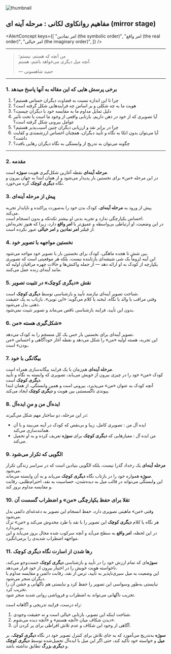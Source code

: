 
<section className="container flex max-w-screen-lg flex-col items-center mx-auto">

<Image
  src={thumbnail}
  alt="thumbnail"
  className="mt-4 w-full rounded-2xl border object-cover"
/>

<div className="prose dark:prose-invert max-w-full mx-auto w-full text-justify mt-6">

## مفاهیم روانکاوی لکانی : مرحله آینه ای (mirror stage)

<AlertConcept
  keys={[
    "امر نمادین (the symbolic order)",
    "امر واقع (the real order)",
    "امر خیالی (the imaginary order)",
  ]}
/>

---

> من آنچه که هستم، نیستم؛  
> آنچه میل دیگری می‌خواهد باشم، هستم.
>
> — حمید شاهسونی

---

### 1. برخی پرسش هایی که این مقاله به آنها پاسخ میدهد

1. چرا تا این اندازه نسبت به قضاوت دیگران حساس هستیم؟
2. هویت ما به چه شکلی و بر اساس چه فرایندهایی شکل گرفته است؟
3. دلیل تمایل مداوم ما به مقایسه خود با دیگران چیست؟
4. آیا تصویری که از خود در ذهن داریم، بازتابی واقعی از وجود ما است یا تحت تأثیر عوامل بیرونی شکل گرفته است؟
5. چرا در برابر نقد و ارزیابی دیگران چنین آسیب‌پذیر هستیم؟
6. آیا می‌توان بدون اتکا به نگاه و تأیید دیگران، همچنان احساس ارزشمندی و کفایت داشت؟
7. چگونه می‌توان به تدریج از وابستگی به نگاه دیگران رهایی یافت؟

---

### 2. مقدمه

**مرحله آینه‌ای** نقطه آغازین شکل‌گیری هویت **سوژه** است.  
در این مرحله «من» برای نخستین بار پدیدار می‌شود و از همان ابتدا به جهان بیرون و نگاه **دیگری کوچک** گره می‌خورد.

### 3. پیش از مرحله آینه‌ای

پیش از ورود به **مرحله آینه‌ای**، کودک بدن خود را به‌صورت پراکنده و ناپایدار تجربه می‌کند.  
احساس یکپارچگی ندارد و تجربه بدنی او بیشتر تکه‌تکه و بدون انسجام است.  
در این وضعیت، او ارتباطی بی‌واسطه و عمیق‌تر با **امر واقع** دارد، زیرا که هنوز تجربه‌اش از فیلتر **امر نمادین** و **امر خیالی** عبور نکرده است.

### 4. نخستین مواجهه با تصویر خود

بین شش تا هجده ماهگی، کودک برای نخستین بار با تصویر خود مواجه می‌شود.  
این آینه لزوماً یک شی شیشه‌ای بازتابنده نیست، بلکه هر موقعیتی است که تصویری یکپارچه از کودک به او ارائه دهد — از جمله واکنش‌ها و حالات چهره مراقبان اولیه که مانند آینه‌ای زنده عمل می‌کنند.

### 5. نقش «دیگری کوچک» در تثبیت تصویر

شناخت تصویر آینه‌ای نیازمند تأیید و بازشناسی توسط **دیگری کوچک** است.  
وقتی مراقب یا والد با نگاه، لبخند یا کلام می‌گوید: «این تویی»، بازتاب به یک حقیقت ذهنی بدل می‌شود.  
بدون این تأیید، فرایند بازشناسی ناقص می‌ماند و تصویر تثبیت نمی‌شود.

### 6. شکل‌گیری هسته «من»

تصویر آینه‌ای برای نخستین بار حس یک کل منسجم را به کودک می‌دهد.  
این تجربه، هسته اولیه «من» را شکل می‌دهد و نقطه آغاز خودآگاهی و احساس «من بودن» است.

### 7. بیگانگی با خود

**مرحله آینه‌ای** هم‌زمان با یک فرایند بیگانه‌سازی همراه است.  
کودک «من» خود را در چیزی بیرون از خویش می‌یابد، تصویری که وابسته به نگاه و تأیید **دیگری کوچک** است.  
آنچه کودک به عنوان «من» می‌پذیرد، بیرونی است و همین وابستگی، از همان ابتدا پیوندی ناگسستنی بین هویت و **دیگری کوچک** ایجاد می‌کند.

### 8. **ایده‌آل من** و **منِ ایده‌آل**

در این مرحله، دو ساختار مهم شکل می‌گیرند:

- ایده آل من : تصویری کامل، زیبا و بی‌نقص که کودک در آینه می‌بیند و با آن همانندسازی می‌کند.
- من ایده آل : معیارهایی که **دیگری کوچک** برای **سوژه** تعریف کرده و به او تحمیل می‌کند.

### 9. الگویی که تکرار می‌شود

**مرحله آینه‌ای** یک رخداد گذرا نیست، بلکه الگویی بنیادین است که در سراسر زندگی تکرار می‌شود.  
**سوژه** همواره خود را در بازتاب نگاه **دیگری کوچک** می‌یابد و به آن وابسته می‌ماند.  
این وابستگی می‌تواند در قالب میل به دیده‌شدن، حساسیت به نقد، احترام‌طلبی، رقابت و مقایسه مداوم بروز کند.

### 10. تقلا برای حفظ یکپارچگی «من» و اضطراب گسست آن

وقتی «من» ماهیتی تصویری دارد، حفظ انسجام این تصویر به دغدغه‌ای دائمی بدل می‌شود.  
هر نگاه یا کلام **دیگری کوچک** این تصویر را با نقد یا طرد مخدوش می‌کند و «من» ترک برمی‌دارد.  
در این لحظه، **امر واقع** به سطح می‌آید و آنچه سرکوب شده مجال بروز می‌یابد و این مواجهه اضطراب شدیدی را برمی‌انگیزد.

### 11. رها شدن از اسارت نگاه دیگری کوچک

**سوژه**‌ای که تمام ارزش خود را در تأیید و بازشناسی **دیگری کوچک** جست‌وجو می‌کند، ناخواسته هویت خویش را در اختیار بیرون از خود قرار می‌دهد.  
این وضعیت به میل سیری‌ناپذیر به تأیید، ترس از نقد، رقابت دائمی و مقایسه مداوم با دیگران منجر می‌شود.  
نبایستی به‌طور وسواسی این تصویر را حفظ کرد و نبایستی هم ناگهانی و خشن آن را تخریب کرد.  
تخریب ناگهانی می‌تواند به اضطراب و فروپاشی روانی شدید منجر شود.

راه درست، فرایند تدریجی و آگاهانه است:

1. شناخت اینکه این تصویر، بازتابی خیالی است و نه حقیقت وجودی.
2. دیدن شکاف میان «آنچه هستم» و «آنچه دیده می‌شوم».
3. آگاهی از وجود این شکاف و عدم تلاش افراطی برای پر کردن آن.

**سوژه** به‌تدریج می‌آموزد که به جای تلاش برای کنترل تصویر خود در نگاه **دیگری کوچک**، بر **میل** و خواسته خود تأکید کند، حتی اگر این میل با ایده‌آل تحمیل‌شده توسط **دیگری کوچک** و **دیگری بزرگ** تطابق نداشته باشد.

</div>
</section>
